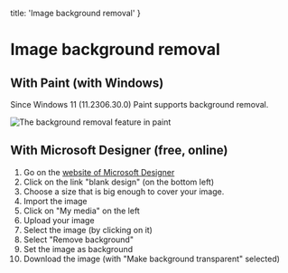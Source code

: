   title: 'Image background removal'
}

# Image background removal

## With Paint (with Windows)

Since Windows 11 (11.2306.30.0) Paint supports background removal.

![The background removal feature in paint](/images/image-background-removal/paint-background-removal-feature.png)

## With Microsoft Designer (free, online)

1. Go on the [website of Microsoft Designer](https://designer.microsoft.com/)
2. Click on the link "blank design" (on the bottom left)
3. Choose a size that is big enough to cover your image.
4. Import the image
  1. Click on "My media" on the left
  2. Upload your image
5. Select the image (by clicking on it)
6. Select "Remove background"
7. Set the image as background
8. Download the image (with "Make background transparent" selected)

